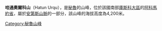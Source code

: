 {{Coord|13|52|19|S|71|43|55|W|display=title}}

'''哈通奧爾科山'''（Hatun Urqu），是[[秘魯|秘魯]]的山峰，位於該國南部[[庫斯科大區|庫斯科大區]]的[[阿科馬約省|阿科馬約省]]，屬於[[安第斯山脈|安第斯山脈]]的一部分，該山峰的海拔高度為4,200米。

{{Peru-geo-stub}}
[[Category:秘魯山峰|Category:秘魯山峰]]